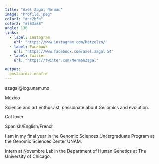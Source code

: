 ```yaml
---
title: "Axel Zagal Norman"
image: "Profile.jpeg"
color1: "#cc2b5e"
color2: "#753a88"
angle: 130
links:
  - label: Instagram
    url: "https://www.instagram.com/hatzelzn/"
  - label: Facebook
    url: "https://www.facebook.com/axel.zagal.54"
  - label: Twitter
    url: "https://twitter.com/NormanZagal"

output:
  postcards::onofre
---
```

azagal@lcg.unam.mx

Mexico

Science and art enthusiast, passionate about Genomics and evolution.

Cat lover

Spanish/English/French

I am in my final year in the Genomic Sciences Undergraduate Program at the 
Genomic Sciences Center UNAM.

Intern at Novembre Lab in the Department of Human Genetics at The University of Chicago.

